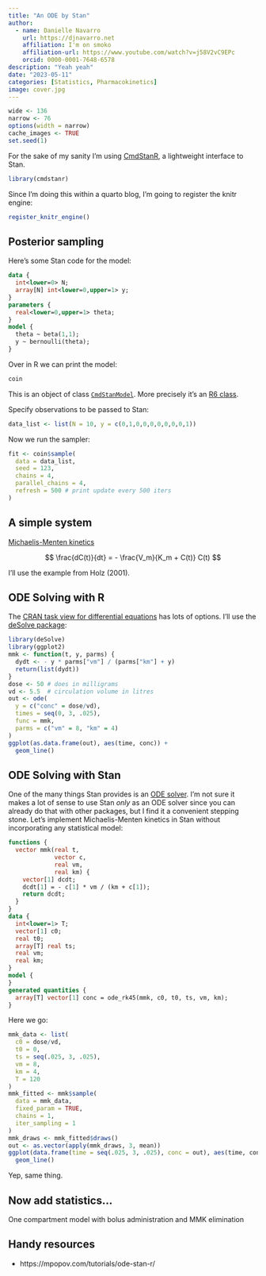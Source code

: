 ```yaml
---
title: "An ODE by Stan"
author:
  - name: Danielle Navarro
    url: https://djnavarro.net
    affiliation: I'm on smoko
    affiliation-url: https://www.youtube.com/watch?v=j58V2vC9EPc
    orcid: 0000-0001-7648-6578
description: "Yeah yeah"
date: "2023-05-11"
categories: [Statistics, Pharmacokinetics]
image: cover.jpg
---
```


<!--
CC0 cover:
https://unsplash.com/photos/iPl3q-gEGzY
-->

<!--------------- my typical setup ----------------->

```r
wide <- 136
narrow <- 76
options(width = narrow)
cache_images <- TRUE
set.seed(1)
```

<!--------------- post begins here ----------------->

For the sake of my sanity I'm using [CmdStanR](https://mc-stan.org/cmdstanr/), a lightweight interface to Stan.

```r
library(cmdstanr)
```

Since I'm doing this within a quarto blog, I'm going to register the knitr engine:

```r
register_knitr_engine()
```


## Posterior sampling 

Here's some Stan code for the model:

```stan
data {
  int<lower=0> N;
  array[N] int<lower=0,upper=1> y;
}
parameters {
  real<lower=0,upper=1> theta;
}
model {
  theta ~ beta(1,1);
  y ~ bernoulli(theta);
}
```

Over in R we can print the model:

```r
coin
```

This is an object of class [`CmdStanModel`](https://mc-stan.org/cmdstanr/reference/CmdStanModel.html). More precisely it's an [R6 class](https://r6.r-lib.org/). 

Specify observations to be passed to Stan:

```r
data_list <- list(N = 10, y = c(0,1,0,0,0,0,0,0,0,1))
```

Now we run the sampler:

```r
fit <- coin$sample(
  data = data_list, 
  seed = 123, 
  chains = 4, 
  parallel_chains = 4,
  refresh = 500 # print update every 500 iters
)
```

## A simple system

[Michaelis-Menten kinetics](https://en.wikipedia.org/wiki/Michaelis%E2%80%93Menten_kinetics)

$$
\frac{dC(t)}{dt} = - \frac{V_m}{K_m + C(t)} C(t)
$$

I'll use the example from Holz (2001).

## ODE Solving with R

The [CRAN task view for differential equations](https://cran.r-project.org/web/views/DifferentialEquations.html) has lots of options. I'll use the [deSolve package](http://desolve.r-forge.r-project.org/):

```r
library(deSolve)
library(ggplot2)
mmk <- function(t, y, parms) {
  dydt <- - y * parms["vm"] / (parms["km"] + y) 
  return(list(dydt))
}
dose <- 50 # does in milligrams
vd <- 5.5  # circulation volume in litres
out <- ode(
  y = c("conc" = dose/vd),
  times = seq(0, 3, .025),
  func = mmk,
  parms = c("vm" = 8, "km" = 4)
)
ggplot(as.data.frame(out), aes(time, conc)) +
  geom_line()
```

## ODE Solving with Stan

One of the many things Stan provides is an [ODE solver](https://mc-stan.org/docs/stan-users-guide/ode-solver.html). I'm not sure it makes a lot of sense to use Stan *only* as an ODE solver since you can already do that with other packages, but I find it a convenient stepping stone. Let's implement Michaelis-Menten kinetics in Stan without incorporating any statistical model: 

```stan
functions {
  vector mmk(real t,
             vector c,
             real vm,
             real km) {
    vector[1] dcdt;
    dcdt[1] = - c[1] * vm / (km + c[1]);
    return dcdt;
  }
}
data {
  int<lower=1> T;
  vector[1] c0;
  real t0;
  array[T] real ts;
  real vm;
  real km;
}
model {
}
generated quantities {
  array[T] vector[1] conc = ode_rk45(mmk, c0, t0, ts, vm, km);
}
```


Here we go:

```r
mmk_data <- list(
  c0 = dose/vd, 
  t0 = 0, 
  ts = seq(.025, 3, .025), 
  vm = 8,
  km = 4,
  T = 120
)
mmk_fitted <- mmk$sample(
  data = mmk_data, 
  fixed_param = TRUE, 
  chains = 1, 
  iter_sampling = 1
)
mmk_draws <- mmk_fitted$draws()
out <- as.vector(apply(mmk_draws, 3, mean))
ggplot(data.frame(time = seq(.025, 3, .025), conc = out), aes(time, conc)) +
  geom_line()
```

Yep, same thing.

## Now add statistics...

One compartment model with bolus administration and MMK elimination


## Handy resources

- https://mpopov.com/tutorials/ode-stan-r/

<!--------------- appendices go here ----------------->



